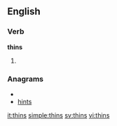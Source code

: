 ==English==

===Verb===
'''thins'''

# {{third-person singular of|[[thin]]}}

===Anagrams===
* {{alphagram|hinst}}
* [[hints#English|hints]]

[[it:thins]]
[[simple:thins]]
[[sv:thins]]
[[vi:thins]]